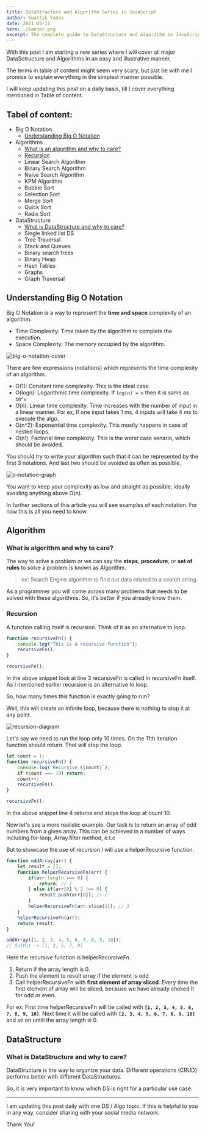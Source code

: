 ```yaml
---
title: DataStructure and Algorithm Series in JavaScript
author: Swastik Yadav
date: 2021-05-11
hero: ./banner.png
excerpt: The complete guide to DataStructure and Algorithm in JavaScript for beginners. All major DS and Algos.
---
```


With this post I am starting a new series where I will cover all major DataSctructure and Algorithms in an easy and illustrative manner.

The terms in table of content might seem very scary, but just be with me I promise to explain everything in the simplest manner possible.

I will keep updating this post on a daily basis, till I cover everything mentioned in Table of content.

## Tabel of content:
- Big O Notation
	- [Understanding Big O Notation](#big-o-notation)
- Algorithms
	- [What is an algorithm and why to care?](#what-is-algo)
	- [Recursion](#recursion)
	- Linear Search Algorithm
	- Binary Search Algorithm
	- Naive Search Algorithm
	- KPM Algorithm
	- Bubble Sort
	- Selection Sort
	- Merge Sort
	- Quick Sort
	- Radix Sort
- DataStructure
	- [What is DataStructure and why to care?](#what-is-ds)
	- Single linked list DS
	- Tree Traversal
	- Stack and Queues
	- Binary search trees
	- Binary Heap
	- Hash Tables
	- Graphs
	- Graph Traversal

## <a name="big-o-notation">Understanding Big O Notation</a>
Big O Notation is a way to represent the **time and space** complexity of an algorithm.

- Time Complexity: Time taken by the algorithm to complete the execution.
- Space Complexity: The memory occupied by the algorithm. 

![big-o-notation-cover](./algo-complexity.png)

There are few expressions (notations) which represents the time complexity of an algorithm.

- O(1): Constant time complexity. This is the ideal case.
- O(logn): Logarithmic time complexity. If `log(n) = x` then it is same as `10^x`
- O(n): Linear time complexity. Time increases with the number of input in a linear manner. For ex, If one input takes 1 ms, 4 inputs will take 4 ms to execute the algo.
- O(n^2): Exponential time complexity. This mostly happens in case of nested loops.
- O(n!): Factorial time complexity. This is the worst case senario, which should be avoided.

You should try to write your algorithm such that it can be represented by the first 3 notations. And last two should be avoided as often as possible.

![o-notation-graph](./o-notation-graph.png)

You want to keep your complexity as low and straight as possible, ideally avoiding anything above O(n).

In further sections of this article you will see examples of each notation. For now this is all you need to know.

## Algorithm
### <a name="what-is-algo">What is algorithm and why to care?</a>
The way to solve a problem or we can say the **steps**, **procedure**, or **set of rules** to solve a problem is known as Algorithm.

<blockquote>ex: Search Engine algorithm to find out data related to a search string.</blockquote>

As a programmer you will come across many problems that needs to be solved with these algorithms. So, it's better if you already know them.

### <a name="recursion">Recursion</a>
A function calling itself is recursion. Think of it as an alternative to loop.

```js
function recursiveFn() {
	console.log("This is a recursive function");
	recursiveFn();
}

recursiveFn();
```
In the above snippet look at line 3 recursiveFn is called in recursiveFn itself. As I mentioned earlier recursion is an alternative to loop.

So, how many times this function is exactly going to run?

Well,  this will create an infinite loop, because there is nothing to stop it at any point.

![recursion-diagram](./recursivefn1.svg)

Let's say we need to run the loop only 10 times. On the 11th iteration function should return. That will stop the loop.

```js
let count = 1;
function recursiveFn() {
	console.log(`Recursive ${count}`);
	if (count === 10) return;
	count++;
	recursiveFn();
}

recursiveFn();
```
In the above snippet line 4 returns and stops the loop at count 10.

Now let's see a more realistic example. Our task is to return an array of odd numbers from a given array. This can be achieved in a number of ways including for-loop, Array.filter method, e.t.c

But to showcase the use of recursion I will use a helperRecursive function.

```js
function oddArray(arr) {
    let result = [];
    function helperRecursiveFn(arr) {
        if(arr.length === 0) {
            return; // 1
        } else if(arr[0] % 2 !== 0) {
            result.push(arr[0]); // 2
        }
        helperRecursiveFn(arr.slice(1)); // 3
    }
    helperRecursiveFn(arr);
    return result;
}

oddArray([1, 2, 3, 4, 5, 6, 7, 8, 9, 10]);
// OutPut -> [1, 3, 5, 7, 9]
```
Here the recursive function is helperRecursiveFn.
1. Return if the array length is 0.
2. Push the element to result array if the element is odd.
3. Call helperRecursiveFn with **first element of array sliced**. Every time the first element of array will be sliced, because we have already cheked it for odd or even.

For ex: First time helperRecursiveFn will be called with **`[1, 2, 3, 4, 5, 6, 7, 8, 9, 10]`**. Next time it will be called with **`[2, 3, 4, 5, 6, 7, 8, 9, 10]`** and so on untill the array length is 0. 

## DataStructure
### <a name="what-is-ds">What is DataStructure and why to care?</a>
DataStructure is the way to organize your data. Different operations (CRUD) performs better with different DataStructures.

So, it is very important to know which DS is right for a particular use case.

---
I am updating this post daily with one DS / Algo topic. If this is helpful to you in any way, consider sharing with your social media network.

Thank You!
